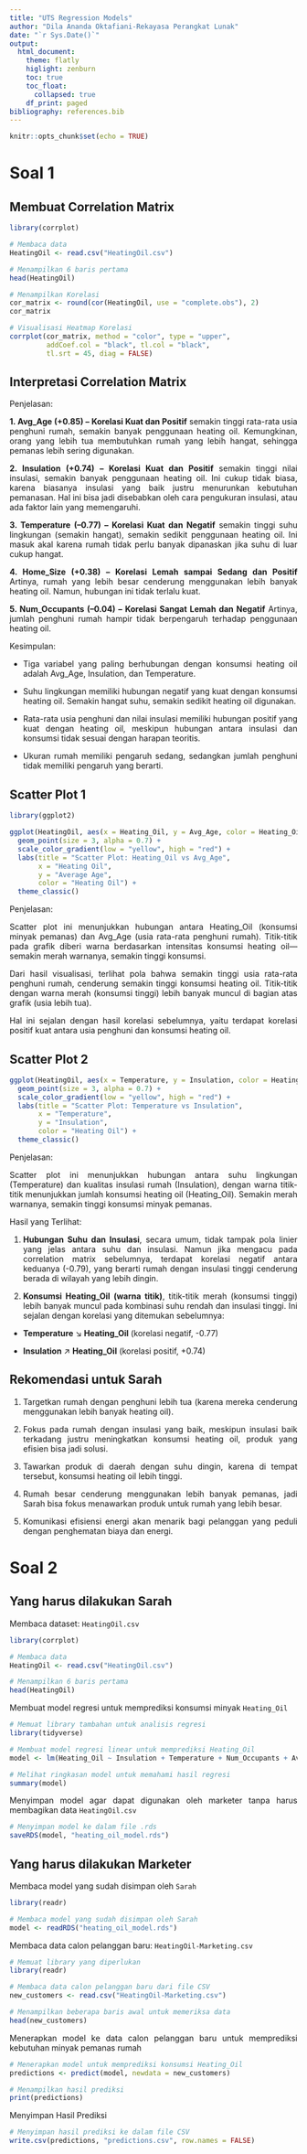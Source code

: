 ```yaml
---
title: "UTS Regression Models"
author: "Dila Ananda Oktafiani-Rekayasa Perangkat Lunak"
date: "`r Sys.Date()`"
output: 
  html_document:
    theme: flatly
    higlight: zenburn
    toc: true
    toc_float:
      collapsed: true
    df_print: paged
bibliography: references.bib
---
```


```{=html}
<style>
body{
text-align: justify}
</style>
```
```r
knitr::opts_chunk$set(echo = TRUE)
```

# Soal 1


## Membuat Correlation Matrix

```r
library(corrplot)

# Membaca data
HeatingOil <- read.csv("HeatingOil.csv")

# Menampilkan 6 baris pertama
head(HeatingOil)
```

```r
# Menampilkan Korelasi
cor_matrix <- round(cor(HeatingOil, use = "complete.obs"), 2)
cor_matrix
```

```r
# Visualisasi Heatmap Korelasi
corrplot(cor_matrix, method = "color", type = "upper",
         addCoef.col = "black", tl.col = "black",
         tl.srt = 45, diag = FALSE)
```

## Interpretasi Correlation Matrix

Penjelasan:

**1. Avg_Age (+0.85) – Korelasi Kuat dan Positif**
semakin tinggi rata-rata usia penghuni rumah, semakin banyak penggunaan heating oil. Kemungkinan, orang yang lebih tua membutuhkan rumah yang lebih hangat, sehingga pemanas lebih sering digunakan.

**2. Insulation (+0.74) – Korelasi Kuat dan Positif**
semakin tinggi nilai insulasi, semakin banyak penggunaan heating oil. Ini cukup tidak biasa, karena biasanya insulasi yang baik justru menurunkan kebutuhan pemanasan. Hal ini bisa jadi disebabkan oleh cara pengukuran insulasi, atau ada faktor lain yang memengaruhi.

**3. Temperature (–0.77) – Korelasi Kuat dan Negatif**
semakin tinggi suhu lingkungan (semakin hangat), semakin sedikit penggunaan heating oil. Ini masuk akal karena rumah tidak perlu banyak dipanaskan jika suhu di luar cukup hangat.

**4. Home_Size (+0.38) – Korelasi Lemah sampai Sedang dan Positif**
Artinya, rumah yang lebih besar cenderung menggunakan lebih banyak heating oil. Namun, hubungan ini tidak terlalu kuat.

**5. Num_Occupants (–0.04) – Korelasi Sangat Lemah dan Negatif**
Artinya, jumlah penghuni rumah hampir tidak berpengaruh terhadap penggunaan heating oil.

Kesimpulan:

- Tiga variabel yang paling berhubungan dengan konsumsi heating oil adalah Avg_Age, Insulation, dan Temperature.

- Suhu lingkungan memiliki hubungan negatif yang kuat dengan konsumsi heating oil. Semakin hangat suhu, semakin sedikit heating oil digunakan.

- Rata-rata usia penghuni dan nilai insulasi memiliki hubungan positif yang kuat dengan heating oil, meskipun hubungan antara insulasi dan konsumsi tidak sesuai dengan harapan teoritis.

- Ukuran rumah memiliki pengaruh sedang, sedangkan jumlah penghuni tidak memiliki pengaruh yang berarti.

## Scatter Plot 1

```r
library(ggplot2)

ggplot(HeatingOil, aes(x = Heating_Oil, y = Avg_Age, color = Heating_Oil)) +
  geom_point(size = 3, alpha = 0.7) +
  scale_color_gradient(low = "yellow", high = "red") +
  labs(title = "Scatter Plot: Heating_Oil vs Avg_Age",
       x = "Heating Oil",
       y = "Average Age",
       color = "Heating Oil") +
  theme_classic()
```

Penjelasan:

Scatter plot ini menunjukkan hubungan antara Heating_Oil (konsumsi minyak pemanas) dan Avg_Age (usia rata-rata penghuni rumah). Titik-titik pada grafik diberi warna berdasarkan intensitas konsumsi heating oil—semakin merah warnanya, semakin tinggi konsumsi.

Dari hasil visualisasi, terlihat pola bahwa semakin tinggi usia rata-rata penghuni rumah, cenderung semakin tinggi konsumsi heating oil. Titik-titik dengan warna merah (konsumsi tinggi) lebih banyak muncul di bagian atas grafik (usia lebih tua).

Hal ini sejalan dengan hasil korelasi sebelumnya, yaitu terdapat korelasi positif kuat antara usia penghuni dan konsumsi heating oil.

## Scatter Plot 2

```r
ggplot(HeatingOil, aes(x = Temperature, y = Insulation, color = Heating_Oil)) +
  geom_point(size = 3, alpha = 0.7) +
  scale_color_gradient(low = "yellow", high = "red") +
  labs(title = "Scatter Plot: Temperature vs Insulation",
       x = "Temperature",
       y = "Insulation",
       color = "Heating Oil") +
  theme_classic()
```

Penjelasan:

Scatter plot ini menunjukkan hubungan antara suhu lingkungan (Temperature) dan kualitas insulasi rumah (Insulation), dengan warna titik-titik menunjukkan jumlah konsumsi heating oil (Heating_Oil). Semakin merah warnanya, semakin tinggi konsumsi minyak pemanas.

Hasil yang Terlihat:

1. **Hubungan Suhu dan Insulasi**, secara umum, tidak tampak pola linier yang jelas antara suhu dan insulasi. Namun jika mengacu pada correlation matrix sebelumnya, terdapat korelasi negatif antara keduanya (-0.79), yang berarti rumah dengan insulasi tinggi cenderung berada di wilayah yang lebih dingin.

2. **Konsumsi Heating_Oil (warna titik)**, titik-titik merah (konsumsi tinggi) lebih banyak muncul pada kombinasi suhu rendah dan insulasi tinggi. Ini sejalan dengan korelasi yang ditemukan sebelumnya:

  - **Temperature** ↘ **Heating_Oil** (korelasi negatif, -0.77)

  - **Insulation** ↗ **Heating_Oil** (korelasi positif, +0.74)


## Rekomendasi untuk Sarah

1. Targetkan rumah dengan penghuni lebih tua (karena mereka cenderung menggunakan lebih banyak heating oil).

2. Fokus pada rumah dengan insulasi yang baik, meskipun insulasi baik terkadang justru meningkatkan konsumsi heating oil, produk yang efisien bisa jadi solusi.

3. Tawarkan produk di daerah dengan suhu dingin, karena di tempat tersebut, konsumsi heating oil lebih tinggi.

4. Rumah besar cenderung menggunakan lebih banyak pemanas, jadi Sarah bisa fokus menawarkan produk untuk rumah yang lebih besar.

5. Komunikasi efisiensi energi akan menarik bagi pelanggan yang peduli dengan penghematan biaya dan energi.

# Soal 2

## Yang harus dilakukan Sarah

Membaca dataset: ``HeatingOil.csv``

```r
library(corrplot)

# Membaca data
HeatingOil <- read.csv("HeatingOil.csv")

# Menampilkan 6 baris pertama
head(HeatingOil)
```

Membuat model regresi untuk memprediksi konsumsi minyak ``Heating_Oil``

```r
# Memuat library tambahan untuk analisis regresi
library(tidyverse)

# Membuat model regresi linear untuk memprediksi Heating_Oil
model <- lm(Heating_Oil ~ Insulation + Temperature + Num_Occupants + Avg_Age + Home_Size, data = HeatingOil)

# Melihat ringkasan model untuk memahami hasil regresi
summary(model)
```

Menyimpan model agar dapat digunakan oleh marketer tanpa harus membagikan data ``HeatingOil.csv``

```r
# Menyimpan model ke dalam file .rds
saveRDS(model, "heating_oil_model.rds")
```

## Yang harus dilakukan Marketer

Membaca model yang sudah disimpan oleh ``Sarah``

```r
library(readr)

# Membaca model yang sudah disimpan oleh Sarah
model <- readRDS("heating_oil_model.rds")
```

Membaca data calon pelanggan baru: ``HeatingOil-Marketing.csv``

```r
# Memuat library yang diperlukan
library(readr)

# Membaca data calon pelanggan baru dari file CSV
new_customers <- read.csv("HeatingOil-Marketing.csv")

# Menampilkan beberapa baris awal untuk memeriksa data
head(new_customers)
```

Menerapkan model ke data calon pelanggan baru untuk memprediksi kebutuhan minyak pemanas rumah

```r
# Menerapkan model untuk memprediksi konsumsi Heating_Oil
predictions <- predict(model, newdata = new_customers)

# Menampilkan hasil prediksi
print(predictions)
```

Menyimpan Hasil Prediksi

```r
# Menyimpan hasil prediksi ke dalam file CSV
write.csv(predictions, "predictions.csv", row.names = FALSE)
```



